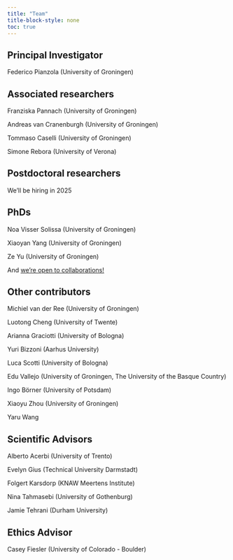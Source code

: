 ```yaml
---
title: "Team"
title-block-style: none
toc: true
---
```


## Principal Investigator

Federico Pianzola (University of Groningen)

## Associated researchers

Franziska Pannach (University of Groningen)

Andreas van Cranenburgh (University of Groningen)

Tommaso Caselli (University of Groningen)

Simone Rebora (University of Verona)

## Postdoctoral researchers

We'll be hiring in 2025

## PhDs

Noa Visser Solissa (University of Groningen)

Xiaoyan Yang (University of Groningen)

Ze Yu (University of Groningen)

And [we're open to collaborations!](/news/collaborations/)

## Other contributors

Michiel van der Ree (University of Groningen)

Luotong Cheng (University of Twente)

Arianna Graciotti (University of Bologna)

Yuri Bizzoni (Aarhus University)

Luca Scotti (University of Bologna)

Edu Vallejo (University of Groningen, The University of the Basque Country)

Ingo Börner (University of Potsdam)

Xiaoyu Zhou (University of Groningen)

Yaru Wang

## Scientific Advisors

Alberto Acerbi (University of Trento)

Evelyn Gius (Technical University Darmstadt)

Folgert Karsdorp (KNAW Meertens Institute)

Nina Tahmasebi (University of Gothenburg)

Jamie Tehrani (Durham University)

## Ethics Advisor

Casey Fiesler (University of Colorado - Boulder)